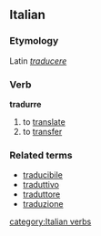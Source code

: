 ==Italian==
===Etymology===
Latin ''[[traducere]]''
===Verb===
'''tradurre'''

# to [[translate]]
# to [[transfer]]

===Related terms===
*[[traducibile]]
*[[traduttivo]]
*[[traduttore]]
*[[traduzione]]
[[category:Italian verbs]]